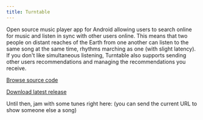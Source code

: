 ```yaml
---
title: Turntable
---
```



Open source music player app for Android allowing users to search online for music and listen in sync with other users online. This means that two people on distant reaches of the Earth from one another can listen to the same song at the same time, rhythms marching as one (with slight latency). If you don't like simultaneous listening, Turntable also supports sending other users recommendations and managing the recommendations you receive.

[Browse source code](https://github.com/loafofpiecrust/turntable)

[Download latest release](https://github.com/loafofpiecrust/turntable/releases)

Until then, jam with some tunes right here: (you can send the current URL to show someone else a song)
<MusicPlayer/>
